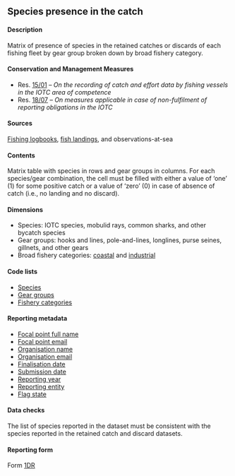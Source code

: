 ## Species presence in the catch {#DRdataset}

#### Description

Matrix of presence of species in the retained catches or discards of each fishing fleet by gear group broken down by broad fishery category.

#### Conservation and Management Measures

- Res. [15/01](https://www.iotc.org/cmm/resolution-1501-recording-catch-and-effort-data-fishing-vessels-iotc-area-competence) -- _On the recording of catch and effort data by fishing vessels in the IOTC area of competence_
- Res. [18/07](https://www.iotc.org/cmm/resolution-1807-measures-applicable-case-non-fulfilment-reporting-obligations-iotc) -- _On measures applicable in case of non-fulfilment of reporting obligations in the IOTC_

#### Sources

[Fishing logbooks](#fishinglogbook), [fish landings](#landings), and observations-at-sea

#### Contents

Matrix table with species in rows and gear groups in columns. For each species/gear combination, the cell must be filled with either a value of 'one' (1) for some positive catch or a value of 'zero' (0) in case of absence of catch (i.e., no landing and no discard).

#### Dimensions

- Species: IOTC species, mobulid rays, common sharks, and other bycatch species   
- Gear groups: hooks and lines, pole-and-lines, longlines, purse seines, gillnets, and other gears
- Broad fishery categories: [coastal](#iotccoastalfishery) and [industrial](#iotcindustrialfishery)

#### Code lists

- [Species](../domain/biological/#allSpecies)
- [Gear groups](../domain/fisheries/#gearGroups)
- [Fishery categories](../domain/fisheries/#fisheryCategories)

#### Reporting metadata

- [Focal point full name](#fcname)
- [Focal point email](#fcemail)
- [Organisation name](#orgname)
- [Organisation email](#orgemail)
- [Finalisation date](#findate)
- [Submission date](#subdate)
- [Reporting year](#repyear)
- [Reporting entity](#repentity)
- [Flag state](#repflagstate)

#### Data checks

The list of species reported in the dataset must be consistent with the species reported in the retained catch and discard datasets.

#### Reporting form

Form [1DR](../forms/#Form_1DR)

\pagebreak
